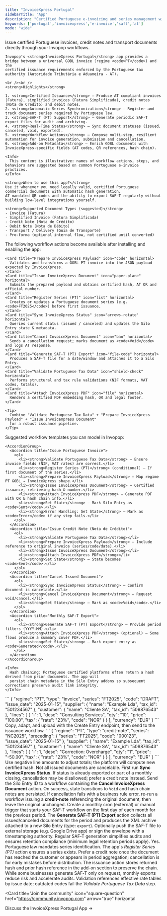 ```yaml
---
title: "InvoiceXpress Portugal"
sidebarTitle: "App"
description: "Certified Portuguese e-invoicing and series management with automatic SAF-T and AT compliance."
keywords: ['portugal','invoicexpress','e-invoice','saft','at']
mode: "wide"
---
```


<Tabs>
  <Tab title="Description">
    <Card
      title="InvoiceXpress Portugal"
      icon="building-columns"
      href="https://www.invopop.com"
      cta="Learn more"
    >
      Issue certified Portuguese invoices, credit notes and transport documents directly through your Invopop workflows.
    </Card>

    Invopop's <strong>InvoiceXpress Portugal</strong> app provides a bridge between a universal GOBL invoice (regime <code>PT</code>) and the
    certified issuance requirements enforced by the Portuguese tax authority (Autoridade Tributária e Aduaneira - AT).

    <br /><br />
    <strong>Highlights</strong>

    1. <strong>Certified Issuance</strong> – Produce AT compliant invoices (Fatura), simplified invoices (Fatura Simplificada), credit notes (Nota de Crédito) and debit notes.
    2. <strong>Automatic Series Synchronization</strong> – Register and track document series required by Portuguese law.
    3. <strong>SAF‑T (PT) Support</strong> – Generate periodic SAF‑T export files for audit and archiving.
    4. <strong>Real-Time Status</strong> – Sync document statuses (issued, canceled, void, exported).
    5. <strong>Workflow Actions</strong> – Compose multi-step, resilient automation for invoice generation, submission and cancellation.
    6. <strong>Add‑on Metadata</strong> – Enrich GOBL documents with InvoiceXpress-specific fields (AT codes, QR references, hash chain).

    <Info>
      This content is illustrative: names of workflow actions, steps, and behaviors are suggested based on common Portuguese e‑invoice practices.
    </Info>

    <strong>When to use this app?</strong>
    Use it whenever you need legally valid, certified Portuguese commercial documents with automatic hash generation,
    AT mandated QR codes and the ability to export SAF‑T regularly without building low-level integrations yourself.

    <strong>Supported Document Types (suggested)</strong>
    - Invoice (Fatura)
    - Simplified Invoice (Fatura Simplificada)
    - Credit Note (Nota de Crédito)
    - Debit Note (Nota de Débito)
    - Transport / Delivery (Guia de Transporte)
    - Pro-forma (optional internal flow, not certified until converted)

  </Tab>

  <Tab title="Actions">
    The following workflow actions become available after installing and enabling the app:

    <Card title="Prepare InvoiceXpress Payload" icon="code" horizontal>
      Validates and transforms a GOBL PT invoice into the JSON payload expected by InvoiceXpress.
    </Card>
    <Card title="Issue InvoiceXpress Document" icon="paper-plane" horizontal>
      Submits the prepared payload and obtains certified hash, AT QR and official number.
    </Card>
    <Card title="Register Series (PT)" icon="list" horizontal>
      Creates or updates a Portuguese document series (e.g. <code>FT2025</code>) before first issuance.
    </Card>
    <Card title="Sync InvoiceXpress Status" icon="arrows-rotate" horizontal>
      Queries current status (issued / canceled) and updates the Silo Entry state & metadata.
    </Card>
    <Card title="Cancel InvoiceXpress Document" icon="ban" horizontal>
      Sends a cancellation request; marks document as <code>Void</code> and logs AT response.
    </Card>
    <Card title="Generate SAF-T (PT) Export" icon="file-code" horizontal>
      Produces a SAF‑T file for a date/window and attaches it to a Silo Entry.
    </Card>
    <Card title="Validate Portuguese Tax Data" icon="shield-check" horizontal>
      Performs structural and tax rule validations (NIF formats, VAT codes, totals).
    </Card>
    <Card title="Attach InvoiceXpress PDF" icon="file" horizontal>
      Renders a certified PDF embedding hash, QR and legal footer.
    </Card>

    <Tip>
      Combine "Validate Portuguese Tax Data" + "Prepare InvoiceXpress Payload" + "Issue InvoiceXpress Document"
      for a robust issuance pipeline.
    </Tip>
  </Tab>

  <Tab title="Workflows">
    Suggested workflow templates you can model in Invopop:

    <AccordionGroup>
      <Accordion title="Issue Portuguese Invoice">
        <ol>
          <li><strong>Validate Portuguese Tax Data</strong> – Ensure invoice fields (NIF, VAT rates) are correct.</li>
          <li><strong>Register Series (PT)</strong> (conditional) – If first document of the series.</li>
          <li><strong>Prepare InvoiceXpress Payload</strong> – Map regime PT GOBL → InvoiceXpress shape.</li>
          <li><strong>Issue InvoiceXpress Document</strong> – Certified issuance, retrieving hash & number.</li>
          <li><strong>Attach InvoiceXpress PDF</strong> – Generate PDF with QR & hash chain info.</li>
          <li><strong>Set State</strong> – Mark Silo Entry as <code>Sent</code>.</li>
          <li><strong>Error Handling: Set State</strong> – Mark as <code>Error</code> if any step fails.</li>
        </ol>
      </Accordion>
      <Accordion title="Issue Credit Note (Nota de Crédito)">
        <ol>
          <li><strong>Validate Portuguese Tax Data</strong></li>
          <li><strong>Prepare InvoiceXpress Payload</strong> – Include reference to original invoice (series/code/date).</li>
          <li><strong>Issue InvoiceXpress Document</strong></li>
          <li><strong>Attach InvoiceXpress PDF</strong></li>
          <li><strong>Set State</strong> – State becomes <code>Sent</code>.</li>
        </ol>
      </Accordion>
      <Accordion title="Cancel Issued Document">
        <ol>
          <li><strong>Sync InvoiceXpress Status</strong> – Confirm document is cancelable.</li>
          <li><strong>Cancel InvoiceXpress Document</strong> – Request void/cancel.</li>
          <li><strong>Set State</strong> – Mark as <code>Void</code>.</li>
        </ol>
      </Accordion>
      <Accordion title="Monthly SAF-T Export">
        <ol>
          <li><strong>Generate SAF-T (PT) Export</strong> – Provide period filters (YYYY-MM).</li>
          <li><strong>Attach InvoiceXpress PDF</strong> (optional) – Some flows produce a summary cover PDF.</li>
          <li><strong>Set State</strong> – Mark export entry as <code>Generated</code>.</li>
        </ol>
      </Accordion>
    </AccordionGroup>

    <Info>
      Hash chaining: Portuguese certified platforms often return a hash derived from prior documents. The app will
      persist chain metadata in the Silo Entry addons so subsequent corrections preserve audit link integrity.
    </Info>
  </Tab>


  <Tab title="Example Documents">
    <AccordionGroup>
      <Accordion title="Standard B2B Invoice (Essential)">
        ```
{
  "regime": "PT",
  "type": "invoice",
  "series": "FT2025",
  "code": "DRAFT",
  "issue_date": "2025-01-15",
  "supplier": { "name": "Example Lda", "tax_id": "501234567" },
  "customer": { "name": "Cliente SA", "tax_id": "509876543" },
  "lines": [
    { "i": 1, "desc": "Consulting Services",
      "qty": "10", "price": "100.00",
      "tax": { "rate": "23%", "code": "NOR" } }
  ],
  "currency": "EUR"
}
        ```
        Copy, adapt, and upload with the Create Entry endpoint, then send to the issuance workflow.
      </Accordion>
      <Accordion title="Credit Note Referencing Invoice">
        ```
{
  "regime": "PT",
  "type": "credit-note",
  "series": "NC2025",
  "preceding": {
    "series": "FT2025",
    "code": "000123",
    "issue_date": "2025-01-15"
  },
  "supplier": { "name": "Example Lda", "tax_id": "501234567" },
  "customer": { "name": "Cliente SA", "tax_id": "509876543" },
  "lines": [
    { "i": 1, "desc": "Correction: Overcharge",
      "qty": "1", "price": "-50.00",
      "tax": { "rate": "23%", "code": "NOR" } }
  ],
  "currency": "EUR"
}
        ```
        Use negative line amounts to adjust totals; the platform will compute new certified hash.
      </Accordion>
    </AccordionGroup>
  </Tab>

  <Tab title="Cancellation">
    <Steps>
      <Step title="Confirm Eligibility">
        Not all issued documents are cancelable. First run <strong>Sync InvoiceXpress Status</strong>. If status is
        already exported or part of a monthly closing, cancellation may be disallowed; prefer a credit note instead.
      </Step>
      <Step title="Execute Cancellation">
        Send the Silo Entry ID to a workflow containing the <strong>Cancel InvoiceXpress Document</strong> action.
        On success, state transitions to <code>Void</code> and hash chain notes are persisted.
      </Step>
      <Step title="Fallback Strategy">
        If cancellation fails with a business rule error, re-run a workflow issuing a <strong>credit-note</strong>
        referencing the original document, then leave the original unchanged.
      </Step>
    </Steps>
  </Tab>

  <Tab title="SAF-T Export">
    <Steps>
      <Step title="Schedule">
        Create a monthly cron (external) or manual trigger that starts your SAF‑T workflow on the first day of each month
        for the previous period.
      </Step>
      <Step title="Generate File">
        The <strong>Generate SAF-T (PT) Export</strong> action collects all issued/canceled documents for the period and
        produces the XML archive attached to a new Silo Entry (type: <code>export</code>).
      </Step>
      <Step title="Audit & Archive">
        Optionally push the SAF‑T file to external storage (e.g. Google Drive app) or sign the envelope with a timestamping authority.
      </Step>
    </Steps>
    <Info>
      Regular SAF‑T generation simplifies audits and ensures retention compliance (minimum legal retention periods apply).
    </Info>
  </Tab>

  <Tab title="FAQ">
    <AccordionGroup>
      <Accordion title="Is a series required before issuing the first invoice?">
        Yes. Portuguese law mandates series identification. The app's <em>Register Series (PT)</em> action ensures a series exists.
      </Accordion>
      <Accordion title="Should I cancel or issue a credit note?">
        Prefer a credit note once the document has reached the customer or appears in period aggregation; cancellation is for early mistakes before distribution.
      </Accordion>
      <Accordion title="How are hashes handled?">
        The issuance action stores returned hash and prior hash reference in the add-on section to preserve the chain.
      </Accordion>
      <Accordion title="Do I need SAF-T every month?">
        While some businesses generate SAF‑T only on request, monthly exports reduce risk and accelerate audits.
      </Accordion>
      <Accordion title="What happens if VAT rates change mid-year?">
        Validation references effective rate tables by issue date; outdated codes fail the <em>Validate Portuguese Tax Data</em> step.
      </Accordion>
    </AccordionGroup>
  </Tab>
</Tabs>

<Card
  title="Join the community"
  icon="square-question"
  href="https://community.invopop.com"
  arrow="true"
  horizontal
>
  Discuss the InvoiceXpress Portugal App →
</Card>
